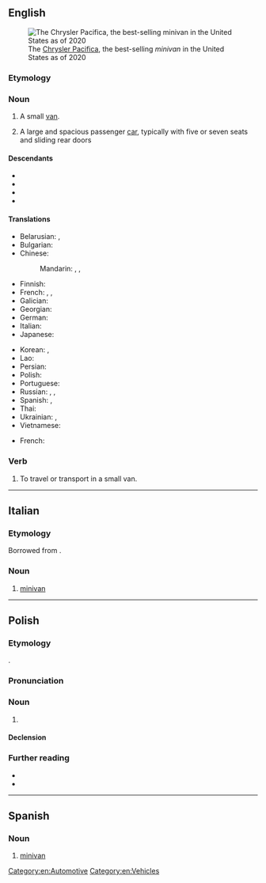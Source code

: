 {{also|Minivan}}
==English==
{{wikipedia}}
[[File:2019 Chrysler Pacifica Touring L, front 7.4.19.jpg|thumb|The [[w:Chrysler Pacifica (minivan)|Chrysler Pacifica]], the best-selling ''minivan'' in the United States as of 2020]]

===Etymology===
{{prefix|en|mini|van}}

===Noun===
{{en-noun}}

# A small [[van]].
# {{lb|en|chiefly|US}} A large and spacious passenger [[car]], typically with five or seven seats and sliding rear doors
#: {{syn|en|people carrier|q1=UK|MPV}}

====Descendants====
* {{desc|ja|ミニバン|tr=miniban|bor=1}}
* {{desc|ko|미니밴|bor=1}}
* {{desc|ru|минивэ́н|bor=1}}
* {{desc|th|มินิแวน|bor=1}}

====Translations====
{{trans-top|small van}}
* Belarusian: {{t|be|мінівэ́н|m}}, {{t|be|міні-фурго́н|m}}
* Bulgarian: {{t|bg|минива́н|m}}
* Chinese:
*: Mandarin: {{t|cmn|[[多功能]][[休旅車]]}}, {{t|cmn|[[多功能]][[休旅车]]|tr=duōgōngnéng xiūlǚchē}}, {{qualifier|slang}} {{t|cmn|微面|tr=wēimiàn}}
* Finnish: {{t+|fi|tila-auto}}
* French: {{t+|fr|fourgonnette}}, {{t|fr|mini-fourgonnette}}, {{t|fr|mini-fourgon}}
* Galician: {{t+|gl|furgoneta|f}}
* Georgian: {{t|ka|მინი-ფურგონი}}
* German: {{t|de|Minivan|m}}
* Italian: {{t+|it|monovolume|f}}
* Japanese: {{t|ja|ミニバン|tr=miniban}}
{{trans-mid}}
* Korean: {{t|ko|미니밴}}, {{t|ko|[[다목적]] [[자동차]](多目的自動車)}}
* Lao: {{t|lo|ລົດຕູ້}}
* Persian: {{t|fa|مینی‌ون|tr=mini-van}}
* Polish: {{t+|pl|minivan|m}}
* Portuguese: {{t|pt|minivan|f}}
* Russian: {{t+|ru|минивэ́н|m}}, {{t+|ru|фурго́н|m}}, {{t+|ru|мини-фурго́н|m}}
* Spanish: {{t+|es|combi|m}}, {{t|es|monovolumen|m}}
* Thai: {{t|th|มินิแวน}}
* Ukrainian: {{t|uk|мініве́н|m}}, {{t|uk|міні-фурго́н|m}}
* Vietnamese: {{t-needed|vi}}
{{trans-bottom}}
{{trans-top|spacious passenger car}}
* French: {{t+|fr|monospace}}
{{trans-bottom}}

===Verb===
{{en-verb|minivans|minivanning|minivanned}}

# {{lb|en|ambitransitive}} To travel or transport in a small van.

[[Category:en:Automotive]]
[[Category:en:Vehicles]]

----

==Italian==

===Etymology===
Borrowed from {{bor|it|en|minivan}}.

===Noun===
{{it-noun|m|#}}

# [[#English|minivan]]

----

==Polish==
{{wp|lang=pl}}

===Etymology===
{{bor+|pl|en|minivan}}.

===Pronunciation===
{{pl-p}}

===Noun===
{{pl-noun|m-an}}

# {{l|en|minivan}} {{gl|small van}}

====Declension====
{{pl-decl-noun-m-an}}

===Further reading===
* {{R:pl:WSJP}}
* {{R:pl:PWN}}

{{C|pl|Automobiles}}

----

==Spanish==

===Noun===
{{es-noun|m|minivans}}

# [[#English|minivan]]